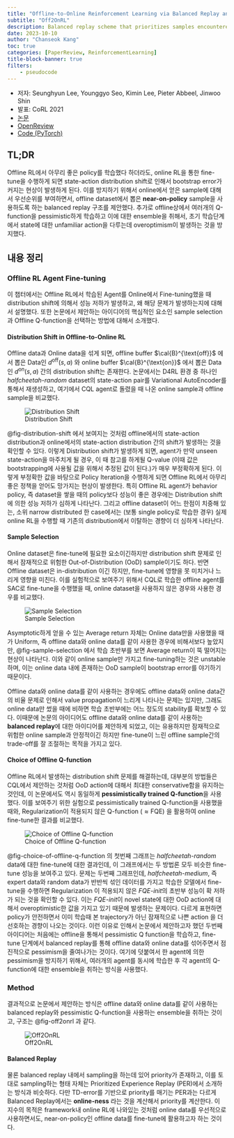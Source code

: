 ```yaml
---
title: "Offline-to-Online Reinforcement Learning via Balanced Replay and Pessimistic Q-Ensemble"
subtitle: "Off2OnRL"
description: Balanced replay scheme that prioritizes samples encountered online while also encouraging the use of near-on-policy samples from offline dataset.
date: 2023-10-10
author: "Chanseok Kang"
toc: true 
categories: [PaperReview, ReinforcementLearning]
title-block-banner: true
filters:
    - pseudocode
---
```


- 저자: Seunghyun Lee, Younggyo Seo, Kimin Lee, Pieter Abbeel, Jinwoo Shin
- 발표: CoRL 2021
- [논문](https://arxiv.org/abs/2107.00591)
- [OpenReview](https://openreview.net/forum?id=AlJXhEI6J5W)
- [Code (PyTorch)](https://github.com/shlee94/Off2OnRL)

## TL;DR

Offline RL에서 아무리 좋은 policy를 학습했다 하더라도, online RL을 통한 fine-tune을 수행하게 되면 state-action distribution shift로 인해서 bootstrap error가 커지는 현상이 발생하게 된다. 이를 방지하기 위해서 online에서 얻은 sample에 대해서 우선순위를 부여하면서, offline dataset에서 뽑은 **near-on-policy** sample을 사용하도록 하는 balanced replay 구조를 제안했다. 추가로 offline상에서 여러개의 Q-function을 pessimistic하게 학습하고 이에 대한 ensemble을 취해서, 초기 학습단계에서 state에 대한 unfamiliar action을 다루는데 overoptimism이 발생하는 것을 방지했다.

## 내용 정리

### Offline RL Agent Fine-tuning

이 챕터에서는 Offline RL에서 학습된 Agent를 Online에서 Fine-tuning했을 때 distribution shift에 의해서 성능 저하가 발생하고, 왜 해당 문제가 발생하는지에 대해서 설명했다. 또한 논문에서 제안하는 아이디어의 핵심적인 요소인 sample selection과 Offline Q-function을 선택하는 방법에 대해서 소개했다.

#### Distribution Shift in Offline-to-Online RL

Offline data과 Online data을 섞게 되면, offline buffer $\cal{B}^{\text{off}}$ 에서 뽑은 Data인 $d^{\text{off}}(s, a)$ 와 online buffer $\cal{B}^{\text{on}}$ 에서 뽑은 Data인 $d^{\text{on}}(s, a)$ 간의 distribution shift는 존재한다. 논문에서는 D4RL 환경 중 하나인 *halfcheetah-random* dataset의 state-action pair를 Variational AutoEncoder를 통해서 재생성하고, 여기에서 CQL agent로 돌렸을 때 나온 online sample과 offline sample을 비교했다. 

![Distribution Shift](../images/distribution_shift.png){#fig-distribution-shift}

@fig-distribution-shift 에서 보여지는 것처럼 offline에서의 state-action distribution과 online에서의 state-action distribution 간의 shift가 발생하는 것을 확인할 수 있다. 이렇게 Distribution shift가 발생하게 되면, agent가 만약 unseen state-action을 마주치게 될 경우, 이 때 참고를 하게될 Q-value (이때 값은 bootstrapping에 사용될 값을 위해서 추정된 값이 된다.)가 매우 부정확하게 된다. 이렇게 부정확한 값을 바탕으로 Policy Iteration을 수행하게 되면 Offline RL에서 아무리 좋은 정책을 얻어도 망가지는 현상이 발생한다. 특히 Offline RL agent가 behavior policy, 즉 dataset을 쌓을 때의 policy보다 성능이 좋은 경우에는 Distribution shift에 의한 성능 저하가 심하게 나타난다. 그리고 offline dataset이 어느 한점이 치중해 있는, 소위 narrow distributed 한 case에서는 (보통 single policy로 학습한 경우) 실제 online RL을 수행할 때 기존의 distribution에서 이탈하는 경향이 더 심하게 나타난다. 

#### Sample Selection

Online dataset은 fine-tune에 필요한 요소이긴하지만 distribution shift 문제로 인해서 잠재적으로 위험한 Out-of-Distribution (OoD) sample이기도 하다. 반면 Offline dataset은 in-distribution 이긴 하지만, fine-tune에 영향을 못 미치거나 느리게 영향을 미친다. 이를 실험적으로 보여주기 위해서 CQL로 학습한 offline agent를 SAC로 fine-tune을 수행했을 때, online dataset을 사용하지 않은 경우와 사용한 경우를 비교했다.

![Sample Selection](../images/sample-selection.png){#fig-sample-selection}

Asymptotic하게 얻을 수 있는 Average return 자체는 Online data만을 사용했을 때가 Uniform, 즉 offline data와 online data를 같이 사용한 경우에 비해서보다 높았지만, @fig-sample-selection 에서 학습 초반부를 보면 Average return이 뚝 떨어지는 현상이 나타난다. 이와 같이 online sample만 가지고 fine-tuning하는 것은 unstable하며, 이는 online data 내에 존재하는 OoD sample이 bootstrap error를 야기하기 때문이다. 

Offline data와 online data를 같이 사용하는 경우에도 offline data와 online data간의 비율 문제로 인해서 value propagation이 느리게 나타나는 문제는 있지만, 그래도 online data만 썼을 때에 비하면 학습 초반부에는 어느 정도의 stability를 확보할 수 있다. 이때문에 논문의 아이디어도 offline data와 online data를 같이 사용하는 **balanced replay**에 대한 아이디어를 제안하게 되었고, 이는 유용하지만 잠재적으로 위험한 online sample과 안정적이긴 하지만 fine-tune이 느린 offline sample간의 trade-off를 잘 조절하는 목적을 가지고 있다.


#### Choice of Offline Q-function

Offline RL에서 발생하는 distribution shift 문제를 해결하는데, 대부분의 방법들은 CQL에서 제안하는 것처럼 OoD action에 대해서 최대한 conservative함을 유지하는 것인데, 이 논문에서도 역시 동일하게 **pessimistically trained Q-function**을 사용했다. 이를 보여주기 위한 실험으로 pessimistically trained Q-function을 사용했을 때와, Regularization이 적용되지 않은 Q-function $(\approx \text{FQE})$ 을 활용하여 online fine-tune한 결과를 비교했다.

![Choice of Offline Q-function](../images/CQL-FQE.png){#fig-choice-of-offline-q-function}

@fig-choice-of-offline-q-function 의 첫번째 그래프는 *halfcheetah-random* data에 대한 fine-tune에 대한 결과인데, 이 그래프에서는 두 방법론 모두 비슷한 fine-tune 성능을 보여주고 있다. 문제는 두번째 그래프인데, *halfcheetah-medium*, 즉 expert data와 random data가 반반씩 섞인 데이터를 가지고 학습한 모델에서 fine-tune을 수행하면 Regularization 이 적용되지 않은 *FQE-init*의 초반부 성능이 확 저하가 되는 것을 확인할 수 있다. 이는 *FQE-init*이 novel state에 대한 OoD action에 대해서 overoptimistic한 값을 가지고 있기 때문에 발생하는 문제이다. 다르게 표현하면 policy가 안전하면서 이미 학습때 본 trajectory가 아닌 잠재적으로 나쁜 action 을 더 선호하는 경향이 나오는 것이다. 이런 이유로 인해서 논문에서 제안하고자 했던 두번째 아이디어는 처음에는 offline을 통해서 pessimistic Q function을 학습하고, fine-tune 단계에서 balanced replay를 통해 offline data와 online data를 섞어주면서 점진적으로 pessimism을 줄여나가는 것이다. 여기에 덧붙여서 한 agent에 의한 pessimism을 방지하기 위해서, 여러개의 agent를 동시에 학습한 후 각 agent의 Q-function에 대한 ensemble을 취하는 방식을 사용했다.

### Method

결과적으로 논문에서 제안하는 방식은 offline data와 online data를 같이 사용하는 balanced replay와 pessimistic Q-function을 사용하는 ensemble을 취하는 것이고, 구조는 @fig-off2onrl 과 같다.

![Off2OnRL](../images/Off2On.png){#fig-off2onrl}

#### Balanced Replay

물론 balanced replay 내에서 sampling을 하는데 있어 priority가 존재하고, 이를 토대로 sampling하는 형태 자체는 Prioritized Experience Replay (PER)에서 소개하는 방식과 비슷하다. 다만 TD-error를 기반으로 priority를 매기는 PER과는 다르게 Balanced Replay에서는 **online-ness** 라는 것을 계산해서 priority를 계산한다. 이 지수의 목적은 framework내 online RL에 나와있는 것처럼 online data를 우선적으로 사용하면서도, near-on-policy인 offline data를 fine-tune에 활용하고자 하는 것이다. 

